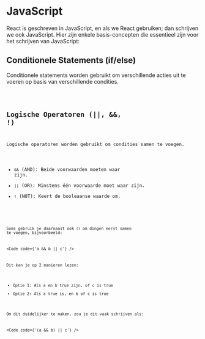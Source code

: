 

# JavaScript

React is geschreven in JavaScript, en als we React gebruiken; dan schrijven we ook
JavaScript. Hier zijn enkele basis-concepten die essentieel zijn voor het schrijven van
JavaScript:

## Conditionele Statements (if/else)

Conditionele statements worden gebruikt om verschillende acties uit te voeren op basis van
verschillende condities.

<Code code={JsxIfElse} />

## Logische Operatoren (||, &&, !)

Logische operatoren worden gebruikt om condities samen te voegen.

- `&&` (AND): Beide voorwaarden moeten waar zijn.
- `||` (OR): Minstens één voorwaarde moet waar zijn.
- `!` (NOT): Keert de booleaanse waarde om.

<Code code={JsxLogical} />

Soms gebruik je daarnaast ook `()` om dingen eerst samen te voegen,
bijvoorbeeld:

<Code code={'a && b || c'} />

Dit kan je op 2 manieren lezen:

- Optie 1: Als a en b true zijn, of c is true
- Optie 2: Als a true is, en b of c is true

Om dit duidelijker te maken, zou je dit vaak schrijven als:

<Code code={'(a && b) || c'} />
